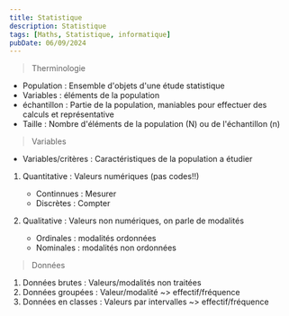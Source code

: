 ```yaml
---
title: Statistique
description: Statistique
tags: [Maths, Statistique, informatique]
pubDate: 06/09/2024
---
```


> Therminologie

- Population : Ensemble d'objets d'une étude statistique
- Variables : éléments de la population
- échantillon : Partie de la population, maniables pour effectuer des calculs et représentative
- Taille : Nombre d'éléments de la population (N) ou de l'échantillon (n)

> Variables

- Variables/critères : Caractéristiques de la population a étudier

1. Quantitative : Valeurs numériques (pas codes!!)
    - Continnues : Mesurer
    - Discrètes : Compter

2. Qualitative : Valeurs non numériques, on parle de modalités
    - Ordinales : modalités ordonnées
    - Nominales : modalités non ordonnées

> Données

1. Données brutes : Valeurs/modalités non traitées
2. Données groupées : Valeur/modalité ~> effectif/fréquence
3. Données en classes : Valeurs par intervalles ~> effectif/fréquence
